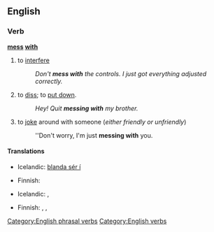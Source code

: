 ==English==

===Verb===
'''[[mess]] [[with]]'''

# {{idiom}} to [[interfere]]
#: ''Don't '''mess with''' the controls. I just got everything adjusted correctly.''
# to [[diss]]; to [[put down]].
#: ''Hey! Quit '''messing with''' my brother.''
# to [[joke]] around with someone (''either friendly or unfriendly'')
#: ''Don't worry, I'm just '''messing with''' you.

====Translations====
{{trans-top|to interfere}}
* Icelandic: [[blanda sér í]]
{{trans-mid}}
{{trans-bottom}}

{{trans-top|to diss}}
* Finnish: {{t+|fi|parjata}}
{{trans-mid}}
* Icelandic: {{t+|is|abbast}}, {{t+|is|abbast upp á}}
{{trans-bottom}}

{{trans-top|to joke}}
* Finnish: {{t+|fi|pelleillä}}, {{t+|fi|pilailla}}, {{t+|fi|vitsailla}}
{{trans-mid}}
{{trans-bottom}}

[[Category:English phrasal verbs]]
[[Category:English verbs]]
